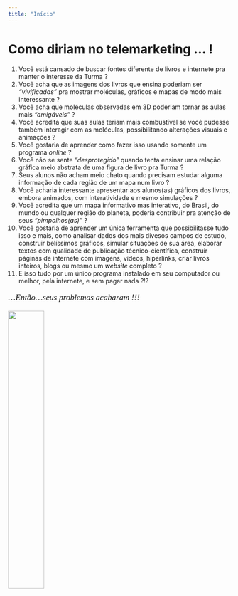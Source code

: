 ```yaml
---
title: "Início"
---
```


# Como diriam no telemarketing ... ! {.unnumbered}

1. Você está cansado de buscar fontes diferente de livros e internete pra manter o interesse da Turma ?
1. Você acha que as imagens dos livros que ensina poderiam ser *"vivificadas"* pra mostrar moléculas, gráficos e mapas de modo mais interessante ?
1. Você acha que moléculas observadas em 3D poderiam tornar as aulas mais *"amigáveis"* ?
1. Você acredita que suas aulas teriam mais combustível se você pudesse também interagir com as moléculas, possibilitando alterações visuais e animações ?
1. Você gostaria de aprender como fazer isso usando somente um programa *online* ?
1. Você não se sente *"desprotegido"* quando tenta ensinar uma relação gráfica meio abstrata de uma figura de livro pra Turma ?
1. Seus alunos não acham meio chato quando precisam estudar alguma informação de cada região de um mapa num livro ?
1. Você acharia interessante apresentar aos alunos(as) gráficos dos livros, embora animados, com interatividade e mesmo simulações ?
1. Você acredita que um mapa informativo mas interativo, do Brasil, do mundo ou qualquer região do planeta, poderia contribuir pra atenção de seus *"pimpolhos(as)"* ?
1. Você gostaria de aprender um única ferramenta que possibilitasse tudo isso e mais, como analisar dados dos mais divesos campos de estudo, construir belíssimos gráficos, simular situações de sua área, elaborar textos com qualidade de publicação técnico-científica, construir páginas de internete com imagens, vídeos, hiperlinks, criar livros inteiros, blogs ou mesmo um *website* completo ?
1. E isso tudo por um único programa instalado em seu computador ou melhor, pela internete, e sem pagar nada ?!?

<p style="font-family: times, serif; font-size:14pt; font-style:italic">
   ...Então...seus problemas acabaram !!!
</p>


![](telemark.png){width=40%}
